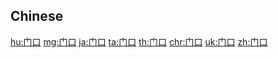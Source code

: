 {{also|門口}}
==Chinese==
{{zh-see|門口}}

[[hu:门口]]
[[mg:门口]]
[[ja:门口]]
[[ta:门口]]
[[th:门口]]
[[chr:门口]]
[[uk:门口]]
[[zh:门口]]